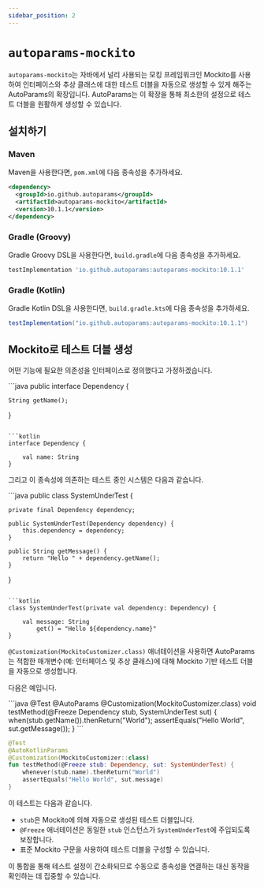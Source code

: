 ```yaml
---
sidebar_position: 2
---
```



# `autoparams-mockito`

`autoparams-mockito`는 자바에서 널리 사용되는 모킹 프레임워크인 Mockito를 사용하여 인터페이스와 추상 클래스에 대한 테스트 더블을 자동으로 생성할 수 있게 해주는 AutoParams의 확장입니다. AutoParams는 이 확장을 통해 최소한의 설정으로 테스트 더블을 원활하게 생성할 수 있습니다.

## 설치하기

### Maven

Maven을 사용한다면, `pom.xml`에 다음 종속성을 추가하세요.

```xml
<dependency>
  <groupId>io.github.autoparams</groupId>
  <artifactId>autoparams-mockito</artifactId>
  <version>10.1.1</version>
</dependency>
```

### Gradle (Groovy)

Gradle Groovy DSL을 사용한다면, `build.gradle`에 다음 종속성을 추가하세요.

```gradle
testImplementation 'io.github.autoparams:autoparams-mockito:10.1.1'
```

### Gradle (Kotlin)

Gradle Kotlin DSL을 사용한다면, `build.gradle.kts`에 다음 종속성을 추가하세요.

```gradle
testImplementation("io.github.autoparams:autoparams-mockito:10.1.1")
```

## Mockito로 테스트 더블 생성

어떤 기능에 필요한 의존성을 인터페이스로 정의했다고 가정하겠습니다.

<JavaKotlinCodeBlock>
```java
public interface Dependency {

    String getName();
}
```

```kotlin
interface Dependency {

    val name: String
}
```
</JavaKotlinCodeBlock>

그리고 이 종속성에 의존하는 테스트 중인 시스템은 다음과 같습니다.

<JavaKotlinCodeBlock>
```java
public class SystemUnderTest {

    private final Dependency dependency;

    public SystemUnderTest(Dependency dependency) {
        this.dependency = dependency;
    }

    public String getMessage() {
        return "Hello " + dependency.getName();
    }
}
```

```kotlin
class SystemUnderTest(private val dependency: Dependency) {

    val message: String
        get() = "Hello ${dependency.name}"
}
```
</JavaKotlinCodeBlock>

`@Customization(MockitoCustomizer.class)` 애너테이션을 사용하면 AutoParams는 적합한 매개변수(예: 인터페이스 및 추상 클래스)에 대해 Mockito 기반 테스트 더블을 자동으로 생성합니다.

다음은 예입니다.

<JavaKotlinCodeBlock>
```java
@Test
@AutoParams
@Customization(MockitoCustomizer.class)
void testMethod(@Freeze Dependency stub, SystemUnderTest sut) {
    when(stub.getName()).thenReturn("World");
    assertEquals("Hello World", sut.getMessage());
}
```

```kotlin
@Test
@AutoKotlinParams
@Customization(MockitoCustomizer::class)
fun testMethod(@Freeze stub: Dependency, sut: SystemUnderTest) {
    whenever(stub.name).thenReturn("World")
    assertEquals("Hello World", sut.message)
}
```
</JavaKotlinCodeBlock>

이 테스트는 다음과 같습니다.

- `stub`은 Mockito에 의해 자동으로 생성된 테스트 더블입니다.
- `@Freeze` 애너테이션은 동일한 `stub` 인스턴스가 `SystemUnderTest`에 주입되도록 보장합니다.
- 표준 Mockito 구문을 사용하여 테스트 더블을 구성할 수 있습니다.

이 통합을 통해 테스트 설정이 간소화되므로 수동으로 종속성을 연결하는 대신 동작을 확인하는 데 집중할 수 있습니다.
